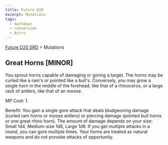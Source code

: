 ```yaml
---
title: Future D20
excerpt: Mutations
tags:
  - markdown
  - conversion
  - Astro
---
```






[Future D20 SRD]( / ) > Mutations




## Great Horns [MINOR]


You sprout horns capable of damaging or goring a target. The horns may be curled like a ram's or pointed like a bull's. Conversely, you may grow a single horn in the middle of the forehead, like that of a rhinoceros, or a large rack of antlers, like that of an moose.


MP Cost: 1.


Benefit: You gain a single gore attack that deals bludgeoning damage (curled ram horns or moose antlers) or piercing damage (pointed bull horns or one great rhino horn). The amount of damage depends on your size: Small 1d4, Medium-size 1d6, Large 1d8. If you get multiple attacks in a round, you can gore multiple times. Your horns are treated as natural weapons and do not provoke attacks of opportunity.



